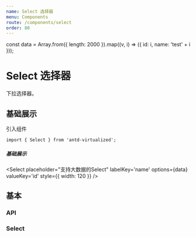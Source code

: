 ```yaml
---
name: Select 选择器
menu: Components
route: /components/select
order: 80
---
```


const data = Array.from({ length: 2000 }).map((v, i) => ({ id: i, name: 'test' + i }));

# Select 选择器

下拉选择器。

## 基础展示

引入组件
```
import { Select } from 'antd-virtualized';
```
##### 基础展示

<Select
  placeholder="支持大数据的Select"
  labelKey='name'
  options={data}
  valueKey='id'
  style={{ width: 120 }}
/>

## 基本


### API

### Select